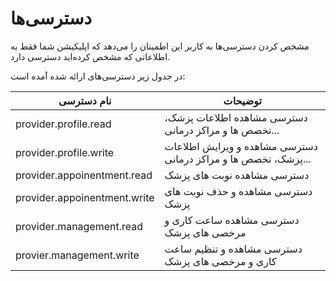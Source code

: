 # دسترسی‌ها

مشخص کردن دسترسی‌ها به کاربر این اطمینان را می‌دهد که اپلیکیشن شما فقط به اطلاعاتی که مشخص کرده‌اید دسترسی دارد.

در جدول زیر دسترسی‌های ارائه شده آمده است:

| نام دسترسی                    | توضیحات                                                        |
|-------------------------------|----------------------------------------------------------------|
| provider.profile.read         | دسترسی مشاهده اطلاعات پزشک، تخصص ها و مراکز درمانی...          |
| provider.profile.write        | دسترسی مشاهده و ویرایش اطلاعات پزشک، تخصص ها و مراکز درمانی... |
| provider.appoinentment.read  | دسترسی مشاهده نوبت های پزشک                                    |
| provider.appoinentment.write | دسترسی مشاهده و حذف نوبت های پزشک                              |
| provider.management.read      | دسترسی مشاهده ساعت کاری و مرخصی های پزشک                       |
| provier.management.write      | دسترسی مشاهده و تنظیم ساعت کاری و مرخصی های پزشک               |